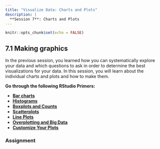 ```yaml
---
title: "Visualize Data: Charts and Plots"
description: |
  **Session 7**: Charts and Plots
---
```


```r
knitr::opts_chunk$set(echo = FALSE)
```

## 7.1 Making graphics

In the previous session, you learned how you can systematically explore your data and which questions to ask in order to determine the best visualizations for your data. In this session, you will learn about the individual charts and plots and how to make them.

**Go through the following RStudio Primers:**

- [**Bar charts**](https://rstudio.cloud/learn/primers/3.2)
- [**Histograms**](https://rstudio.cloud/learn/primers/3.3) 
- [**Boxplots and Counts**](https://rstudio.cloud/learn/primers/3.4)
- [**Scatterplots**](https://rstudio.cloud/learn/primers/3.5)
- [**Line Plots**](https://rstudio.cloud/learn/primers/3.6)
- [**Overplotting and Big Data**](https://rstudio.cloud/learn/primers/3.7)
- [**Customize Your Plots**](https://rstudio.cloud/learn/primers/3.8)


### Assignment





